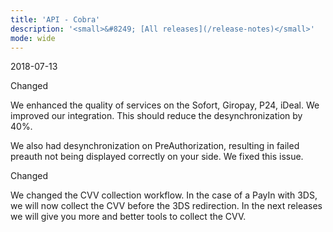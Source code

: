 ```yaml
---
title: 'API - Cobra'  
description: '<small>&#8249; [All releases](/release-notes)</small>'
mode: wide
---
```

<span class="date">2018-07-13</span>  
  
  
<div class="pill pill-blue">Changed</div>
  

We enhanced the quality of services on the Sofort, Giropay, P24, iDeal. We improved our integration. This should reduce the desynchronization by 40%.  

We also had desynchronization on PreAuthorization, resulting in failed preauth not being displayed correctly on your side. We fixed this issue.  
<div class="pill pill-blue">Changed</div>
  

We changed the CVV collection workflow. In the case of a PayIn with 3DS, we will now collect the CVV before the 3DS redirection. In the next releases we will give you more and better tools to collect the CVV.